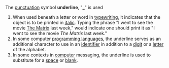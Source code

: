 The [[punctuation]] symbol '''underline''', "'''_'''" is used
#When used beneath a letter or word in [[typewriter|typewriting]], it indicates that the object is to be printed in [[italic]]. Typing the phrase "I went to see the movie <u>[[W:The Matrix|The Matrix]]</u> last week," would indicate one should print it as "I went to see the movie ''The Matrix'' last week."
#In some computer [[programming language|programming languages]], the underline serves as an additional character to use in an [[identifier]] in addition to a [[digit]] or a [[letter]] of the alphabet.
#In some contexts in [[computer]] messaging, the underline is used to substitute for a [[space]] or [[blank]].
{{msg:Punctuation}}